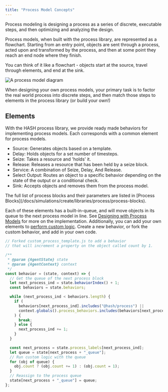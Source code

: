 ```yaml
---
title: "Process Model Concepts"
---
```


Process modeling is designing a process as a series of discrete, executable steps, and then optimizing and analyzing the design.

Process models, when built with the process library, are represented as a flowchart. Starting from an entry point, objects are sent through a process, acted upon and transformed by the process, and then at some point they reach an end node where they finish.

You can think of it like a flowchart - objects start at the source, travel through elements, and end at the sink.

![A process model diagram](https://cdn-us1.hash.ai/site/docs/hash-bpmn-example.png)

When designing your own process models, your primary task is to factor the real world process into discrete steps, and then match those steps to elements in the process library \(or build your own!\)

## Elements

With the HASH process library, we provide ready made behaviors for implementing process models. Each corresponds with a common element for process models.

- Source: Generates objects based on a template.
- Delay: Holds objects for a set number of timesteps.
- Seize: Takes a resource and 'holds' it.
- Release: Releases a resource that has been held by a seize block.
- Service: A combination of Seize, Delay, And Release.
- Select Output: Routes an object to a specific behavior depending on the state of the output or a conditional check.
- Sink: Accepts objects and removes them from the process model.

<Hint style="info">
  The full list of process blocks and their parameters are listed in [Process
  Blocks](/docs/simulations/create/libraries/process/process-blocks).
</Hint>

Each of these elements has a built-in-queue, and will move objects in its queue to the next process model in line. See [Designing with Process Models](/docs/simulations/create/libraries/process/custom-behaviors) for more on the implementation. Additionally, you can add your own elements to [perform custom logic](/docs/simulations/create/libraries/process/custom-behaviors). Create a new behavior, or fork the custom behavior, and add in your own code.

```javascript
// Forked custom_process_template.js to add a behavior
// that will increment a property on the object called count by 1.

/**
 * @param {AgentState} state
 * @param {AgentContext} context
 */
const behavior = (state, context) => {
  // Get the queue of the next process block
  let next_process_ind = state.behaviorIndex() + 1;
  const behaviors = state.behaviors;

  while (next_process_ind < behaviors.length) {
    if (
      behaviors[next_process_ind].includes("@hash/process") ||
      context.globals().process_behaviors.includes(behaviors[next_process_ind])
    ) {
      break;
    } else {
      next_process_ind += 1;
    }
  }

  const next_process = state.process_labels[next_process_ind];
  let queue = state[next_process + "_queue"];
  // Run custom logic with the queue
  for (obj of queue) {
    obj.count ? (obj.count += 1) : (obj.count = 1);
  }
  // Reassign to the process queue
  state[next_process + "_queue"] = queue;
};
```
